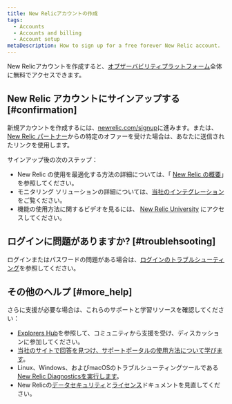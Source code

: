 ```yaml
---
title: New Relicアカウントの作成
tags:
  - Accounts
  - Accounts and billing
  - Account setup
metaDescription: How to sign up for a free forever New Relic account.
---
```


New Relicアカウントを作成すると、[オブザーバビリティプラットフォーム](https://newrelic.com/platform)全体に無料でアクセスできます。

## New Relic アカウントにサインアップする [#confirmation]

新規アカウントを作成するには、[newrelic.com/signup](http://newrelic.com/signup)に進みます。または、 [New Relic パートナー](/docs/accounts-partnerships/partnerships/partner-based-installation/log-install-new-relic-partners)からの特定のオファーを受けた場合は、あなたに送信されたリンクを使用します。

サインアップ後の次のステップ：

* New Relic の使用を最適化する方法の詳細については、「 [New Relic の概要](https://docs.newrelic.co.jp/docs/using-new-relic/welcome-new-relic/get-started/introduction-new-relic#get-started-now)」を参照してください。
* モニタリング ソリューションの詳細については、[当社のインテグレーション](https://newrelic.com/integrations)をご覧ください。
* 機能の使用方法に関するビデオを見るには、 [New Relic University](https://learn.newrelic.com/) にアクセスしてください。

## ログインに問題がありますか? [#troublehsooting]

ログインまたはパスワードの問題がある場合は、[ログインのトラブルシューティング](/docs/accounts/install-new-relic/account-setup/troubleshoot-password-email-address-login-problems)を参照してください。

## その他のヘルプ [#more_help]

さらに支援が必要な場合は、これらのサポートと学習リソースを確認してください：

* [Explorers Hub](https://discuss.newrelic.com/)を参照して、コミュニティから支援を受け、ディスカッションに参加してください。
* [当社のサイトで回答を見つけ、サポートポータルの使用方法について学びます](/docs/using-new-relic/welcome-new-relic/get-started/find-help-use-support-portal)。
* Linux、Windows、およびmacOSのトラブルシューティングツールである[New Relic Diagnosticsを実行します](/docs/using-new-relic/cross-product-functions/troubleshooting/new-relic-diagnostics)。
* New Relicの[データセキュリティ](/docs/security)と[ライセンス](/docs/licenses)ドキュメントを見直してください。
